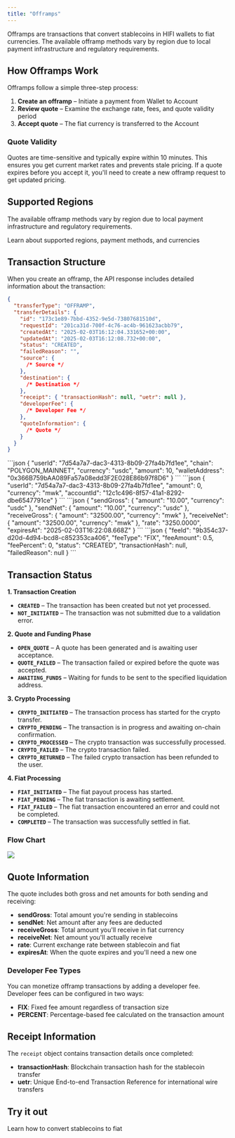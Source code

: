 ```yaml
---
title: "Offramps"
---
```


Offramps are transactions that convert stablecoins in HIFI wallets to fiat currencies. The available offramp methods vary by region due to local payment infrastructure and regulatory requirements.

## How Offramps Work

Offramps follow a simple three-step process:

1. **Create an offramp** – Initiate a payment from Wallet to Account
2. **Review quote** – Examine the exchange rate, fees, and quote validity period
3. **Accept quote** – The fiat currency is transferred to the Account

### Quote Validity

Quotes are time-sensitive and typically expire within 10 minutes. This ensures you get current market rates and prevents stale pricing. If a quote expires before you accept it, you'll need to create a new offramp request to get updated pricing.

## Supported Regions

The available offramp methods vary by region due to local payment infrastructure and regulatory requirements.

<Card icon="globe" title="Currencies" href="/docs/currencies">
  Learn about supported regions, payment methods, and currencies
</Card>

## Transaction Structure

When you create an offramp, the API response includes detailed information about the transaction:

```json
{
  "transferType": "OFFRAMP",
  "transferDetails": {
    "id": "173c1e89-7bbd-4352-9e5d-73807681510d",
    "requestId": "201ca31d-700f-4c76-ac4b-961623acbb79",
    "createdAt": "2025-02-03T16:12:04.331652+00:00",
    "updatedAt": "2025-02-03T16:12:08.732+00:00",
    "status": "CREATED",
    "failedReason": "",
    "source": {
      /* Source */
    },
    "destination": {
      /* Destination */
    },
    "receipt": { "transactionHash": null, "uetr": null },
    "developerFee": {
      /* Developer Fee */
    },
    "quoteInformation": {
      /* Quote */
    }
  }
}
```

<AccordionGroup>
  <Accordion title="Source">
    ```json
    {
      "userId": "7d54a7a7-dac3-4313-8b09-27fa4b7fd1ee",
      "chain": "POLYGON_MAINNET",
      "currency": "usdc",
      "amount": 10,
      "walletAddress": "0x366B759bAA089Fa57a08edd3F2E028E86b97f8D6"
    }
    ```
  </Accordion>

  <Accordion title="Destination">
    ```json
    {
      "userId": "7d54a7a7-dac3-4313-8b09-27fa4b7fd1ee",
      "amount": 0,
      "currency": "mwk",
      "accountId": "12c1c496-8f57-41a1-8292-dbe6547791ce"
    }
    ```
  </Accordion>

  <Accordion title="Quote">
    ```json
    {
      "sendGross": {
        "amount": "10.00",
        "currency": "usdc"
      },
      "sendNet": {
        "amount": "10.00",
        "currency": "usdc"
      },
      "receiveGross": {
        "amount": "32500.00",
        "currency": "mwk"
      },
      "receiveNet": {
        "amount": "32500.00",
        "currency": "mwk"
      },
      "rate": "3250.0000",
      "expiresAt": "2025-02-03T16:22:08.668Z"
    }
    ```
  </Accordion>

  <Accordion title="Developer Fee">
    ```json
    {
      "feeId": "9b354c37-d20d-4d94-bcd8-c852353ca406",
      "feeType": "FIX",
      "feeAmount": 0.5,
      "feePercent": 0,
      "status": "CREATED",
      "transactionHash": null,
      "failedReason": null
    }
    ```
  </Accordion>
</AccordionGroup>

## Transaction Status

**1. Transaction Creation**

* **`CREATED`** – The transaction has been created but not yet processed.
* **`NOT_INITIATED`** – The transaction was not submitted due to a validation error.

**2. Quote and Funding Phase**

* **`OPEN_QUOTE`** – A quote has been generated and is awaiting user acceptance.
* **`QUOTE_FAILED`** – The transaction failed or expired before the quote was accepted.
* **`AWAITING_FUNDS`** – Waiting for funds to be sent to the specified liquidation address.

**3. Crypto Processing**

* **`CRYPTO_INITIATED`** – The transaction process has started for the crypto transfer.
* **`CRYPTO_PENDING`** – The transaction is in progress and awaiting on-chain confirmation.
* **`CRYPTO_PROCESSED`** – The crypto transaction was successfully processed.
* **`CRYPTO_FAILED`** – The crypto transaction failed.
* **`CRYPTO_RETURNED`** – The failed crypto transaction has been refunded to the user.

**4. Fiat Processing**

* **`FIAT_INITIATED`** – The fiat payout process has started.
* **`FIAT_PENDING`** – The fiat transaction is awaiting settlement.
* **`FIAT_FAILED`** – The fiat transaction encountered an error and could not be completed.
* **`COMPLETED`** – The transaction was successfully settled in fiat.

### Flow Chart

<Image align="center" border={false} src="/images/offramp-status.png" />

## Quote Information

The quote includes both gross and net amounts for both sending and receiving:

- **sendGross**: Total amount you're sending in stablecoins
- **sendNet**: Net amount after any fees are deducted
- **receiveGross**: Total amount you'll receive in fiat currency
- **receiveNet**: Net amount you'll actually receive
- **rate**: Current exchange rate between stablecoin and fiat
- **expiresAt**: When the quote expires and you'll need a new one

### Developer Fee Types

You can monetize offramp transactions by adding a developer fee. Developer fees can be configured in two ways:

- **FIX**: Fixed fee amount regardless of transaction size
- **PERCENT**: Percentage-based fee calculated on the transaction amount

## Receipt Information

The `receipt` object contains transaction details once completed:

- **transactionHash**: Blockchain transaction hash for the stablecoin transfer
- **uetr**: Unique End-to-end Transaction Reference for international wire transfers

## Try it out

<Card icon="code" title="Convert USDC to USD" href="/guides/convert/usdc-usd">
  Learn how to convert stablecoins to fiat
</Card>
